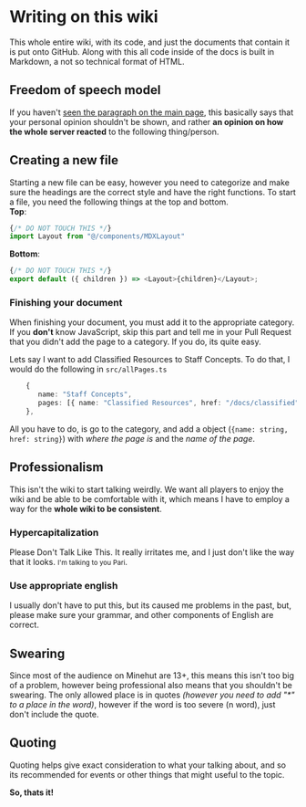 # Writing on this wiki
This whole entire wiki, with its code, and just the documents that contain it is put onto GitHub. Along with this all code inside of the docs is built in Markdown, a not so technical format of HTML.

## Freedom of speech model
If you haven't [seen the paragraph on the main page](/docs#freedom-of-speech-model), this basically says that your personal opinion shouldn't be shown, and rather **an opinion on how the whole server reacted** to the following thing/person.

## Creating a new file
Starting a new file can be easy, however you need to categorize and make sure the headings are the correct style and have the right functions. To start a file, you need the following things at the top and bottom.<br/>
<Alert title="Stop!" description="This functionality has been deprecated in v0.6.0. You do not need to do this anymore, by default the layout includes the Layout in MDX. (for some reason, it wasn't working prior to v0.6.0, which means it had to be added manually)" variant="destructive"/>
**Top**:
```ts
{/* DO NOT TOUCH THIS */}
import Layout from "@/components/MDXLayout"
```
**Bottom**:
```ts
{/* DO NOT TOUCH THIS */}
export default ({ children }) => <Layout>{children}</Layout>;
```
### Finishing your document
When finishing your document, you must add it to the appropriate category. If you **don't** know JavaScript, skip this part and tell me in your Pull Request that you didn't add the page to a category. If you do, its quite easy.

Lets say I want to add Classified Resources to Staff Concepts. To do that, I would do the following in `src/allPages.ts`
```ts
    {
       name: "Staff Concepts",
       pages: [{ name: "Classified Resources", href: "/docs/classified" }],
    },
```
All you have to do, is go to the category, and add a object (`{name: string, href: string}`) with *where the page is* and the *name of the page*.

## Professionalism
This isn't the wiki to start talking weirdly. We want all players to enjoy the wiki and be able to be comfortable with it, which means I have to employ a way for the **whole wiki to be consistent**.

### Hypercapitalization
Please Don't Talk Like This. It really irritates me, and I just don't like the way that it looks. <small>I'm talking to you Pari</small>.

### Use appropriate english
I usually don't have to put this, but its caused me problems in the past, but, please make sure your grammar, and other components of English are correct.

## Swearing
Since most of the audience on Minehut are 13+, this means this isn't too big of a problem, however being professional also means that you shouldn't be swearing. The only allowed place is in quotes *(however you need to add "\*" to a place in the word)*, however if the word is too severe (n word), just don't include the quote.

## Quoting
Quoting helps give exact consideration to what your talking about, and so its recommended for events or other things that might useful to the topic.

**So, thats it!**
